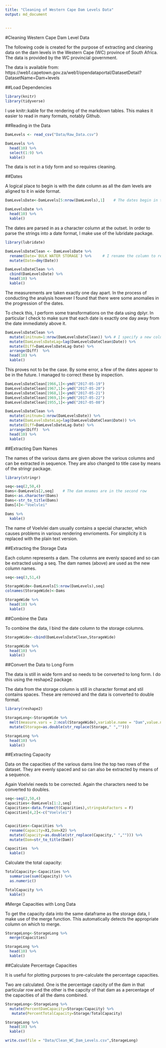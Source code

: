 ```yaml
---
title: "Cleaning of Western Cape Dam Levels Data"
output: md_document
 
    
---
```


#Cleaning Western Cape Dam Level Data 

The following code is created for the purpose of extracting and cleaning data on the dam levels in the Western Cape (WC) province of South Africa. The data is provided by the WC provincial government.

The data is available from: https://web1.capetown.gov.za/web1/opendataportal/DatasetDetail?DatasetName=Dam+levels

##Load Dependencies

```r
library(knitr)
library(tidyverse)
```

I use knitr::kable for the rendering of the markdown tables. This makes it easier to read in many formats, notably Github.

##Reading in the Data

```r
DamLevels <- read_csv("Data/Raw_Data.csv")

DamLevels %>% 
  head(10) %>% 
  select(1:9) %>% 
  kable()
```

The data is not in a tidy form and so requires cleaning.

##Dates

A logical place to begin is with the date column as all the dam levels are aligned to it in wide format.

```r
DamLevelsDate<-DamLevels[5:nrow(DamLevels),1]    # The dates begin in the 5th row

DamLevelsDate %>% 
  head(10) %>% 
  kable()
```

The dates are parsed in as a character column at the outset. In order to parse the strings into a date format, I make use of the lubridate package.

```r
library(lubridate)

DamLevelsDateClean <- DamLevelsDate %>% 
  rename(Date=`BULK WATER STORAGE`) %>%     # I rename the column to remove the full caps.
  mutate(Date=dmy(Date))

DamLevelsDateClean %>% 
  cbind(DamLevelsDate) %>% 
  head(10) %>% 
  kable()
```

The measurements are taken exactly one day apart. In the process of conducting the analysis however I found that there were some anomalies in the progression of the dates.

To check this, I perform some transformations on the data using dplyr. In particular I check to make sure that each date is exactly one day away from the date immediately above it.


```r
DamLevelsDateClean %>% 
  mutate(initnum=1:nrow(DamLevelsDateClean)) %>% # I specify a new column of the initial row numbers for reference.
  mutate(DamLevelsDateLag=lag(DamLevelsDateClean$Date)) %>%   
  mutate(Diff=DamLevelsDateLag-Date) %>%  
  arrange(Diff)  %>% 
  head(10) %>% 
  kable()
```


This proves not to be the case. By some error, a few of the dates appear to be in the future. I managed to correct these by inspection.

```r
DamLevelsDateClean[1966,1]<-ymd("2017-05-19")
DamLevelsDateClean[1967,1]<-ymd("2017-05-20")
DamLevelsDateClean[1968,1]<-ymd("2017-05-21")
DamLevelsDateClean[1969,1]<-ymd("2017-05-22")
DamLevelsDateClean[1955,1]<-ymd("2017-05-08")

DamLevelsDateClean %>% 
  mutate(initnum=1:nrow(DamLevelsDate)) %>%   
  mutate(DamLevelsDateLag=lag(DamLevelsDateClean$Date)) %>%   
  mutate(Diff=DamLevelsDateLag-Date) %>%  
  arrange(Diff)  %>% 
  head(10) %>% 
  kable()
```


##Extracting Dam Names

The names of the various dams are given above the various columns and can be extracted in sequence. They are also changed to title case by means of the stringr package.



```r
library(stringr)

seq<-seq(2,50,4)
Dams<-DamLevels[2,seq]    # The dam mnames are in the second row
Dams<-as.character(Dams)
Dams<-str_to_title(Dams)
Dams[4]<-"Voelvlei"   

Dams %>% 
  kable()
```

The name of Voelvlei dam usually contains a special character, which causes problems in various rendering envrioments. For simplicity it is replaced with the plain text version.


##Extracting the Storage Data

Each column represents a dam. The columns are evenly spaced and so can be extracted using a seq. The dam names (above) are used as the new column names.

```r
seq<-seq(3,51,4)

StorageWide<-DamLevels[5:nrow(DamLevels),seq]
colnames(StorageWide)<-Dams

StorageWide %>% 
  head(10) %>% 
  kable()
```

##Combine the Data

To combine the data, I bind the date column to the storage columns.

```r
StorageWide<-cbind(DamLevelsDateClean,StorageWide)

StorageWide %>% 
  head(10) %>% 
  kable()
```


##Convert the Data to Long Form

The data is still in wide form and so needs to be converted to long form. I do this using the reshape2 package.

The data from the storage column is still in character format and stil contains spaces. These are removed and the data is converted to double format.

```r
library(reshape2)

StorageLong<-StorageWide %>% 
  melt(measure.vars = 2:ncol(StorageWide),variable.name = "Dam",value.name = "Storage") %>% 
  mutate(Storage=as.double(str_replace(Storage," ","")))

StorageLong %>% 
  head(10) %>% 
  kable()
```

##Extracting Capacity

Data on the capacities of the various dams line the top two rows of the dataset. They are evenly spaced and so can also be extracted by means of a sequence.

Again Voelvlei needs to be corrected. Again the characters need to be converted to doubles.

```r
seq<-seq(2,50,4)
Capacities<-DamLevels[1:2,seq]
Capacities<-data.frame(t(Capacities),stringsAsFactors = F)
Capacities[4,2]<-c("Voelvlei")


Capacities<-Capacities %>% 
  rename(Capacity=X1,Dam=X2) %>% 
  mutate(Capacity=as.double(str_replace(Capacity," ",""))) %>% 
  mutate(Dam=str_to_title(Dam))

Capacities  %>% 
  kable()
```

Calculate the total capacity:

```r
TotalCapacity<-Capacities %>% 
  summarise(sum(Capacity)) %>% 
  as.numeric()

TotalCapacity %>% 
  kable()
```


#Merge Capacities with Long Data

To get the capacity data into the same dataframe as the storage data, I make use of the merge function. This automatically detects the appropriate column on which to merge.

```r
StorageLong<-StorageLong %>% 
  merge(Capacities)

StorageLong %>% 
  head(10) %>% 
  kable()
```

##Calculate Percentage Capacities

It is useful for plotting purposes to pre-calculate the percentage capacities.

Two are calculated. One is the percentage capcity of the dam in that particular row and the other is the  capcity of that dam as a percentage of the capacities of all the dams combined.

```r
StorageLong<-StorageLong %>% 
  mutate(PercentDamCapacity=Storage/Capacity) %>% 
   mutate(PercentTotalCapacity=Storage/TotalCapacity)

StorageLong %>% 
  head(10) %>% 
  kable()
```

```r
write.csv(file = "Data/Clean_WC_Dam_Levels.csv",StorageLong)
```

